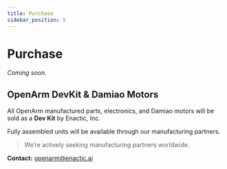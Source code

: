 ```yaml
---
title: Purchase
sidebar_position: 5
---
```


# Purchase
_Coming soon._

## OpenArm DevKit & Damiao Motors
<BlockImage src="getting-started/purchase/follower2-bg.png" alt="leader-follower" width="100%" />

All OpenArm manufactured parts, electronics, and Damiao motors will be sold as a **Dev Kit** by Enactic, Inc.  

Fully assembled units will be available through our manufacturing partners.

> We’re actively seeking manufacturing partners worldwide.

**Contact:** openarm@enactic.ai

